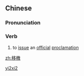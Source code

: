 ==Chinese==
{{zh-forms}}

===Pronunciation===
{{zh-pron
|m=yíxí
|cat=v
}}

===Verb===
{{zh-verb}}

# {{lb|zh|archaic}} to [[issue]] an [[official]] [[proclamation]]

[[Category:Mandarin archaic terms|yi2xi2]]

[[zh:移檄]]